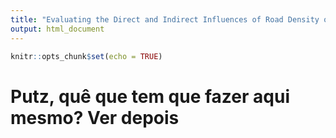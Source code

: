 ```yaml
---
title: "Evaluating the Direct and Indirect Influences of Road Density on Species Distribution"
output: html_document
---
```


```r
knitr::opts_chunk$set(echo = TRUE)
```

# Putz, quê que tem que fazer aqui mesmo? Ver depois
